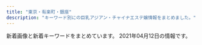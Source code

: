 ```yaml
---
title: "東京・有楽町・銀座"
description: "キーワード別にの巨乳アジアン・チャイナエステ嬢情報をまとめました。"
---
```


新着画像と新着キーワードをまとめています。
2021年04月12日の情報です。

<DmmAffiliateIns />
<KeywordTable
  shops={
    [
    {
        "keywords": {},
        "url": "http://www.kayabatyo-massage.work/",
        "name": "\u5143\u6c17\u30e2\u30ea\u30e2\u30ea",
        "img_links": [
            "http://www.kayabatyo-massage.work/images/mainvisual_01_s.jpg",
            "http://www.kayabatyo-massage.work/images/recruit/point_04.png",
            "http://www.kayabatyo-massage.work/images/head_therapist.jpg",
            "http://www.kayabatyo-massage.work/images/recruit/req_03.jpg",
            "http://www.kayabatyo-massage.work/images/recruit/sp_mainvisual.jpg",
            "http://www.kayabatyo-massage.work/images/sw_tel.png",
            "http://www.kayabatyo-massage.work/staff/nanami.jpg",
            "http://www.kayabatyo-massage.work/images/trigger.jpg",
            "http://www.kayabatyo-massage.work/images/recruit/point_09.png",
            "http://www.kayabatyo-massage.work/images/icon_ranking_01.png",
            "http://www.kayabatyo-massage.work/images/recruit/nagare_05.png",
            "http://www.kayabatyo-massage.work/images/recruit/nagare_03.jpg",
            "http://www.kayabatyo-massage.work/images/recruit/nagare_02.jpg",
            "http://www.kayabatyo-massage.work/images/recruit/nagare_07.png",
            "http://www.kayabatyo-massage.work/staff/kaoru.jpg",
            "http://www.kayabatyo-massage.work/images/sw_home.png",
            "http://www.kayabatyo-massage.work/images/recruit/message_03.png",
            "http://www.kayabatyo-massage.work/images/recruit/point_05.png",
            "http://www.kayabatyo-massage.work/images/mainvisual_01.jpg",
            "http://www.kayabatyo-massage.work/images/mainvisual_02.jpg",
            "http://www.kayabatyo-massage.work/staff/hinata.jpg",
            "http://www.kayabatyo-massage.work/images/recruit/nagare_06.png",
            "http://www.kayabatyo-massage.work/images/recruit/point_06.png",
            "http://www.kayabatyo-massage.work/images/recruit/point_07.png",
            "http://www.kayabatyo-massage.work/images/recruit/point_08.png",
            "http://www.kayabatyo-massage.work/images/icon_new.png",
            "http://www.kayabatyo-massage.work/images/no_image.jpg",
            "http://www.kayabatyo-massage.work/images/icon_ranking_02.png",
            "http://www.kayabatyo-massage.work/images/recruit/nagare_01.jpg",
            "http://www.kayabatyo-massage.work/images/icon_ranking_03.png",
            "http://www.kayabatyo-massage.work/images/recruit/point_03.png",
            "http://www.kayabatyo-massage.work/images/head_interior.jpg",
            "http://www.kayabatyo-massage.work/images/mainvisual_02_s.jpg"
        ],
        "station": "\u8305\u5834\u753a\u99c511\u756a\u51fa\u53e3"
    },
    {
        "url": "http://arm-heal.com/",
        "station": "\u516b\u4e01\u5800\u99c5A5\u53e3",
        "name": "\u7d05\u8449",
        "keywords": {
            "C": 14
        },
        "img_links": [
            "http://arm-heal.com/pic/topimg5.png",
            "http://arm-heal.com/staff/yuuyuu/01.jpg",
            "http://arm-heal.com/pic/head.jpg",
            "http://arm-heal.com/staff/miya/01mb.jpg",
            "http://arm-heal.com/staff/miya/01.jpg",
            "http://arm-heal.com/staff/yuuyuu/01mb.jpg",
            "http://arm-heal.com/pic/topimg3.png",
            "http://arm-heal.com/staff/miki/01mb.jpg",
            "http://arm-heal.com/pic/topimg1.png",
            "http://arm-heal.com/img/ttl_rec.png",
            "http://arm-heal.com/staff/yuki/01mb.jpg",
            "http://arm-heal.com/pic/topimg4.png",
            "http://arm-heal.com/img/ttl_staff.jpg",
            "http://arm-heal.com/i/files/homeimg.jpg",
            "http://arm-heal.com/img/att.png",
            "http://arm-heal.com/staff/yuki/01.jpg",
            "http://arm-heal.com/staff/miki/01.jpg",
            "http://arm-heal.com/img/ttl_mobile.png",
            "http://arm-heal.com/img/corona.png",
            "http://arm-heal.com/staff/aya/01mb.jpg",
            "http://arm-heal.com/pic/topimg2.png",
            "http://arm-heal.com/staff/aya/01.jpg"
        ]
    },
    {
        "keywords": {},
        "img_links": [
            "http://yume-sato.blue/uploads//sites/18/2020/09/g1-150x150.jpg",
            "http://yume-sato.blue/uploads//sites/18/2020/09/s_staff.png",
            "http://yume-sato.blue/uploads//sites/18/2020/09/top1-1.jpg",
            "http://yume-sato.blue/uploads//sites/18/2020/09/g2.jpg",
            "http://yume-sato.blue/uploads//sites/18/2020/09/g4-150x150.jpg",
            "http://yume-sato.blue/uploads//sites/18/2020/09/g3.jpg",
            "http://yume-sato.blue/uploads//sites/18/2020/09/g1.jpg",
            "http://yume-sato.blue/uploads//sites/18/2020/09/g4.jpg",
            "http://yume-sato.blue/uploads//sites/18/2020/09/mobile-1.jpg",
            "http://yume-sato.blue/uploads//sites/18/2020/09/g5-150x150.jpg",
            "http://yume-sato.blue/uploads//sites/18/2020/12/gg-150x150.jpg",
            "http://yume-sato.blue/uploads//sites/18/2020/09/g6.jpg",
            "http://yume-sato.blue/uploads//sites/18/2020/09/pick.jpg",
            "http://yume-sato.blue/uploads//sites/18/2020/09/g6-150x150.jpg",
            "http://yume-sato.blue/uploads//sites/18/2020/09/news.jpg",
            "http://yume-sato.blue/uploads//sites/18/2020/09/g3-150x150.jpg",
            "http://yume-sato.blue/uploads//sites/18/2020/10/g2.jpg",
            "http://yume-sato.blue/uploads//sites/18/2020/09/g5.jpg",
            "http://yume-sato.blue/uploads//sites/18/2020/12/gg.jpg",
            "http://yume-sato.blue/uploads//sites/18/2020/10/g1.jpg",
            "http://yume-sato.blue/uploads//sites/18/2020/09/top.jpg",
            "http://yume-sato.blue/uploads//sites/18/2020/09/g2-150x150.jpg"
        ],
        "name": "\u5922\u306e\u90f7",
        "url": "http://yume-sato.blue/",
        "station": "\u4eba\u5f62\u753a\u99c5A6"
    },
    {
        "url": "http://cocosia-massage.work/",
        "keywords": {
            "D": 8,
            "87": 2,
            "F": 5,
            "E": 2,
            "85": 16,
            "C": 22,
            "88": 5
        },
        "name": "COCOSIA",
        "img_links": [
            "http://cocosia-massage.work/img/r9.jpg",
            "http://cocosia-massage.work/img/sta3.jpg",
            "http://cocosia-massage.work/sp/img/p-6.jpg",
            "http://cocosia-massage.work/img/st6.jpg",
            "http://cocosia-massage.work/sp/img/sys.jpg",
            "http://cocosia-massage.work/img/head2.jpg",
            "http://cocosia-massage.work/img/st5.jpg",
            "http://cocosia-massage.work/sp/img/cam3.jpg",
            "http://cocosia-massage.work/img/sta2.jpg",
            "http://cocosia-massage.work/sp/img/st4.jpg",
            "http://cocosia-massage.work/sp/img/t-r.jpg",
            "http://cocosia-massage.work/sp/img/cam2.jpg",
            "http://cocosia-massage.work/sp/img/st2.jpg",
            "http://cocosia-massage.work/sp/img/p-4.jpg",
            "http://cocosia-massage.work/sp/img/pc.jpg",
            "http://cocosia-massage.work/img/conc.jpg",
            "http://cocosia-massage.work/sp/img/cam1.jpg",
            "http://cocosia-massage.work/img/newf.jpg",
            "http://cocosia-massage.work/img/xmas.png",
            "http://cocosia-massage.work/img/st1.jpg",
            "http://cocosia-massage.work/img/nos.jpg",
            "http://cocosia-massage.work/img/st4.jpg",
            "http://cocosia-massage.work/sp/img/p-5.jpg",
            "http://cocosia-massage.work/sp/img/t-t2.jpg",
            "http://cocosia-massage.work/sp/img/info.jpg",
            "http://cocosia-massage.work/sp/img/qr.jpg",
            "http://cocosia-massage.work/img/acc.jpg",
            "http://cocosia-massage.work/img/sta1.jpg",
            "http://cocosia-massage.work/sp/img/st6.jpg",
            "http://cocosia-massage.work/sp/img/p-3.jpg",
            "http://cocosia-massage.work/sp/img/t-t.jpg",
            "http://cocosia-massage.work/img/sta6.jpg",
            "http://cocosia-massage.work/sp/img/rec.jpg",
            "http://cocosia-massage.work/img/st2.jpg",
            "http://cocosia-massage.work/img/st3.jpg",
            "http://cocosia-massage.work/img/sta4.jpg",
            "http://cocosia-massage.work/sp/img/acc.jpg",
            "http://cocosia-massage.work/sp/img/st1.jpg",
            "http://cocosia-massage.work/sp/img/t-s.jpg",
            "http://cocosia-massage.work/img/sta5.jpg",
            "http://cocosia-massage.work/img/news.jpg",
            "http://cocosia-massage.work/sp/img/st5.jpg",
            "http://cocosia-massage.work/sp/img/cam4.jpg",
            "http://cocosia-massage.work/img/fla-2.jpg",
            "http://cocosia-massage.work/sp/img/st3.jpg",
            "http://cocosia-massage.work/img/cncp.jpg",
            "http://cocosia-massage.work/img/fla-1.jpg",
            "http://cocosia-massage.work/sp/img/botton.jpg"
        ],
        "station": "\u4eba\u5f62\u753a\u99c5A1\u51fa\u53e3"
    },
    {
        "name": "\u7652\u3057\u306e\u6d77",
        "url": "http://xn--vckg5a5c7c8c1czd.in.net/",
        "img_links": [
            "http://xn--vckg5a5c7c8c1czd.in.net/images/an_1_03.jpg",
            "http://xn--vckg5a5c7c8c1czd.in.net/images/an_2_03.jpg",
            "http://xn--vckg5a5c7c8c1czd.in.net/images/an_2_04.jpg",
            "http://xn--vckg5a5c7c8c1czd.in.net/images/slider/slide2.jpg",
            "http://xn--vckg5a5c7c8c1czd.in.net/images/an_1_07.jpg",
            "http://xn--vckg5a5c7c8c1czd.in.net/images/an_1_04.jpg",
            "http://xn--vckg5a5c7c8c1czd.in.net/images/staff_images/cg1.jpg",
            "http://xn--vckg5a5c7c8c1czd.in.net/images/index_01.jpg",
            "http://xn--vckg5a5c7c8c1czd.in.net/images/staff_images/top_small_14.jpg",
            "http://xn--vckg5a5c7c8c1czd.in.net/images/an_2_06.jpg",
            "http://xn--vckg5a5c7c8c1czd.in.net/images/staff_images/top_small_16.jpg",
            "http://xn--vckg5a5c7c8c1czd.in.net/images/an_2_02.jpg",
            "http://xn--vckg5a5c7c8c1czd.in.net/images/staff_images/cg16.jpg",
            "http://xn--vckg5a5c7c8c1czd.in.net/images/staff_images/top_small_5.jpg",
            "http://xn--vckg5a5c7c8c1czd.in.net/images/staff_images/top_small_17.jpg",
            "http://xn--vckg5a5c7c8c1czd.in.net/images/an_2_05.jpg",
            "http://xn--vckg5a5c7c8c1czd.in.net/images/an_1_06.jpg",
            "http://xn--vckg5a5c7c8c1czd.in.net/images/an_1_02.jpg",
            "http://xn--vckg5a5c7c8c1czd.in.net/images/slider/slide1s.jpg",
            "http://xn--vckg5a5c7c8c1czd.in.net/images/slider/slide3s.jpg",
            "http://xn--vckg5a5c7c8c1czd.in.net/images/an_2_07.jpg",
            "http://xn--vckg5a5c7c8c1czd.in.net/images/staff_images/cg14.jpg",
            "http://xn--vckg5a5c7c8c1czd.in.net/images/slider/slide3.jpg",
            "http://xn--vckg5a5c7c8c1czd.in.net/images/staff_images/top_small_1.jpg",
            "http://xn--vckg5a5c7c8c1czd.in.net/images/staff_images/cg17.jpg",
            "http://xn--vckg5a5c7c8c1czd.in.net/images/staff_images/cg5.jpg",
            "http://xn--vckg5a5c7c8c1czd.in.net/images/QRcode.jpg",
            "http://xn--vckg5a5c7c8c1czd.in.net/images/slider/slide1.jpg",
            "http://xn--vckg5a5c7c8c1czd.in.net/images/slider/slide2s.jpg",
            "http://xn--vckg5a5c7c8c1czd.in.net/images/no.png"
        ],
        "keywords": {
            "D": 16,
            "86": 20,
            "E": 4
        },
        "station": "\u65b0\u5bcc\u753a\u99c5"
    },
    {
        "station": "\u6771\u9280\u5ea7\u99c55\u756a\u51fa\u53e3",
        "img_links": [
            "http://toukasui.jpn.mn/photos/sites/49/2019/03/2019030615101559.jpg",
            "http://toukasui.jpn.mn/photos/sites/49/2019/08/2019081010463794.jpg",
            "http://toukasui.jpn.mn/photos/sites/49/2018/11/2018111701424587.jpg",
            "http://toukasui.jpn.mn/images/room3.jpg",
            "http://toukasui.jpn.mn/photos/sites/49/2019/02/2019021519245846.jpg",
            "http://toukasui.jpn.mn/photos/sites/49/2018/12/2018121411170742.jpg",
            "http://toukasui.jpn.mn/photos/sites/49/2018/11/2018110702420266.jpg",
            "http://toukasui.jpn.mn/photos/sites/49/2019/02/2019020710305082.jpg",
            "http://toukasui.jpn.mn/images/news.jpg",
            "http://toukasui.jpn.mn/images/room2.jpg",
            "http://toukasui.jpn.mn/photos/sites/49/2019/08/2019082510480041.jpg",
            "http://toukasui.jpn.mn/photos/sites/49/2021/04/2021040817571791.jpg",
            "http://toukasui.jpn.mn/photos/sites/49/2019/06/2019061711394937.jpg",
            "http://toukasui.jpn.mn/images/pick.jpg",
            "http://toukasui.jpn.mn/images/s_staff.png",
            "http://toukasui.jpn.mn/photos/sites/49/2019/11/2019111002374421.jpg",
            "http://toukasui.jpn.mn/images/mobile.jpg",
            "http://toukasui.jpn.mn/photos/sites/49/2019/09/2019091616543823.jpg",
            "http://toukasui.jpn.mn/photos/sites/49/2020/09/202009151644200.jpg",
            "http://toukasui.jpn.mn/images/room4.jpg",
            "http://toukasui.jpn.mn/images/room1.jpg",
            "http://toukasui.jpn.mn/images/face.jpg",
            "http://toukasui.jpn.mn/images/top.jpg",
            "http://toukasui.jpn.mn/photos/sites/49/2019/07/2019070111270334.jpg"
        ],
        "name": "\u6843\u82b1\u6c34*\u3068\u3046\u304b\u3059\u3044",
        "url": "http://toukasui.jpn.mn/",
        "keywords": {
            "86": 6,
            "85": 1,
            "D": 6,
            "E": 1,
            "89": 1,
            "F": 1
        }
    },
    {
        "name": "PRIME\u30fb\u30d7\u30e9\u30a4\u30e0",
        "station": "\u99ac\u55b0\u753a\u99c51\u756a\u51fa\u53e3",
        "url": "http://prime-relax.work/",
        "keywords": {
            "D": 10,
            "88": 1,
            "86": 7,
            "84": 5,
            "E": 1,
            "C": 7,
            "87": 4,
            "82": 1
        },
        "img_links": [
            "http://prime-relax.work/img/link10033.jpg",
            "http://prime-relax.work/img/st07.jpg",
            "http://prime-relax.work/img/body-.jpg",
            "http://prime-relax.work/sp/img/cam.jpg",
            "http://prime-relax.work/img/sta12.jpg",
            "http://prime-relax.work/img/link20067.jpg",
            "http://prime-relax.work/sp/img/sta4.jpg",
            "http://prime-relax.work/img/IMG_1667.jpg",
            "http://prime-relax.work/img/sta11.jpg",
            "http://prime-relax.work/img/st8.jpg",
            "http://prime-relax.work/sp/img/p-9.jpg",
            "http://prime-relax.work/img/st14.jpg",
            "http://prime-relax.work/sp/img/sta8.jpg",
            "http://prime-relax.work/img/sta9.jpg",
            "http://prime-relax.work/img/st04.jpg",
            "http://prime-relax.work/img/IMG_1699.jpg",
            "http://prime-relax.work/img/st7.jpg",
            "http://prime-relax.work/sp/img/t-o.jpg",
            "http://prime-relax.work/sp/img/t-r.jpg",
            "http://prime-relax.work/img/IMG_1675.jpg",
            "http://prime-relax.work/img/link300100.jpg",
            "http://prime-relax.work/img/st014.jpg",
            "http://prime-relax.work/img/link-.jpg",
            "http://prime-relax.work/img/head.jpg",
            "http://prime-relax.work/sp/img/add.jpg",
            "http://prime-relax.work/img/eve.jpg",
            "http://prime-relax.work/sp/img/sta5.jpg",
            "http://prime-relax.work/img/sta4.jpg",
            "http://prime-relax.work/sp/img/add2.jpg",
            "http://prime-relax.work/img/st12.jpg",
            "http://prime-relax.work/img/bottom-.png",
            "http://prime-relax.work/sp/img/pic.jpg",
            "http://prime-relax.work/img/IMG_1709.jpg",
            "http://prime-relax.work/sp/img/add3.jpg",
            "http://prime-relax.work/sp/img/pc.jpg",
            "http://prime-relax.work/img/st11.jpg",
            "http://prime-relax.work/img/st13.jpg",
            "http://prime-relax.work/img/sta13.jpg",
            "http://prime-relax.work/sp/img/p-7.jpg",
            "http://prime-relax.work/img/sta5.jpg",
            "http://prime-relax.work/sp/img/t-a.jpg",
            "http://prime-relax.work/sp/img/t-t.jpg",
            "http://prime-relax.work/img/sta14.jpg",
            "http://prime-relax.work/sp/img/info.jpg",
            "http://prime-relax.work/img/sta7.jpg",
            "http://prime-relax.work/sp/img/time.jpg",
            "http://prime-relax.work/img/sta8.jpg",
            "http://prime-relax.work/sp/img/tit.jpg",
            "http://prime-relax.work/img/st9.jpg",
            "http://prime-relax.work/sp/img/tel.jpg",
            "http://prime-relax.work/sp/img/sta13.jpg",
            "http://prime-relax.work/img/sys.jpg",
            "http://prime-relax.work/sp/img/botton.jpg",
            "http://prime-relax.work/img/st08.jpg",
            "http://prime-relax.work/img/mo.png",
            "http://prime-relax.work/img/st013.jpg",
            "http://prime-relax.work/sp/img/sta14.jpg",
            "http://prime-relax.work/sp/img/sta11.jpg",
            "http://prime-relax.work/sp/img/sys.jpg",
            "http://prime-relax.work/sp/img/t-s.jpg",
            "http://prime-relax.work/sp/img/sta9.jpg",
            "http://prime-relax.work/img/st4.jpg",
            "http://prime-relax.work/img/st5.jpg",
            "http://prime-relax.work/sp/img/p-8.jpg",
            "http://prime-relax.work/sp/img/sta12.jpg",
            "http://prime-relax.work/img/bottom.png",
            "http://prime-relax.work/sp/img/sta7.jpg"
        ]
    },
    {
        "keywords": {
            "C": 6,
            "D": 27,
            "87": 6,
            "85": 6,
            "88": 3,
            "86": 18
        },
        "url": "http://www.hitomebore.esjp.info/",
        "station": "\u65b0\u5bcc\u753a\u99c53\u756a\u51fa\u53e3",
        "img_links": [
            "http://www.hitomebore.esjp.info/images/btn2.png",
            "http://www.hitomebore.esjp.info/files/012.jpg",
            "http://www.hitomebore.esjp.info/images/m2.jpg",
            "http://www.hitomebore.esjp.info/images/m1.jpg",
            "http://www.hitomebore.esjp.info/files/013.jpg",
            "http://www.hitomebore.esjp.info/files/011.jpg",
            "http://www.hitomebore.esjp.info/files/015.jpg",
            "http://www.hitomebore.esjp.info/files/002.jpg",
            "http://www.hitomebore.esjp.info/images/m3.jpg",
            "http://www.hitomebore.esjp.info/files/009.jpg",
            "http://www.hitomebore.esjp.info/images/mainImg_sub.jpg",
            "http://www.hitomebore.esjp.info/images/m4.jpg",
            "http://www.hitomebore.esjp.info/files/010.jpg",
            "http://www.hitomebore.esjp.info/files/008.jpg",
            "http://www.hitomebore.esjp.info/files/014.jpg",
            "http://www.hitomebore.esjp.info/files/016.jpg",
            "http://www.hitomebore.esjp.info/images/mainImg2.jpg",
            "http://www.hitomebore.esjp.info/files/007.jpg"
        ],
        "name": "\u3072\u3068\u3081\u307c\u308c"
    },
    {
        "station": "\u8305\u5834\u753a\u99c51\u756a\u51fa\u53e3",
        "name": "\u685c\uff5e\u3055\u304f\u3089\uff5e",
        "keywords": {
            "87": 2,
            "C": 4,
            "89": 3,
            "D": 3
        },
        "img_links": [
            "http://sakura.relaxnabi.com/css/topright02.jpg",
            "http://sakura.relaxnabi.com/css/staff/staff13.jpg",
            "http://sakura.relaxnabi.com/css/nav/nav-001.png",
            "http://sakura.relaxnabi.com/css/nav/nav-005.png",
            "http://sakura.relaxnabi.com/css/nav/nav-002.png",
            "http://sakura.relaxnabi.com/css/staff/staff02.jpg",
            "http://sakura.relaxnabi.com/css/staff/staff06.jpg",
            "http://sakura.relaxnabi.com/css/topleft01.png",
            "http://sakura.relaxnabi.com/css/nav/nav-006.png",
            "http://sakura.relaxnabi.com/css/staff/staff04.jpg",
            "http://sakura.relaxnabi.com/css/tel03.png",
            "http://sakura.relaxnabi.com/css/topleft02.png",
            "http://sakura.relaxnabi.com/css/nav/nav-004.png",
            "http://sakura.relaxnabi.com/css/nav/nav-003.png",
            "http://sakura.relaxnabi.com/css/staff/staff14a.jpg"
        ],
        "url": "http://sakura.relaxnabi.com/"
    },
    {
        "keywords": {
            "C": 2,
            "85": 2,
            "89": 3,
            "E": 3
        },
        "url": "http://koikst.xyz/",
        "station": "JR\u6771\u4eac\u99c5\u516b\u91cd\u6d32\u53e3",
        "img_links": [
            "http://koikst.xyz/_src/20885811/up.png",
            "http://koikst.xyz/_src/20886060/index_33.png",
            "http://koikst.xyz/_src/20886122/up.png",
            "http://koikst.xyz/_src/20886308/t02200330_0640096013249885015.jpg",
            "http://koikst.xyz/_src/51067433/wechatimg726.jpg",
            "http://sunflower.jp.net/5.jpg",
            "http://koikst.xyz/_src/20885828/up.png",
            "http://koikst.xyz/_src/20885997/up.png",
            "http://koikst.xyz/_src/20886310/wechatimg405.jpg",
            "http://koikst.xyz/_src/51067437/wechatimg724.jpg",
            "http://koikst.xyz/_src/20886035/up.png",
            "http://koikst.xyz/_src/20886111/_dsf0778_pp.jpg",
            "http://koikst.xyz/_src/20886233/906ab10dd05fdcaee1fa99bd6e5779ea.jpg",
            "http://koikst.xyz/_src/51067435/wechatimg725.jpg",
            "http://koikst.xyz/_src/20885836/sign.jpg",
            "http://koikst.xyz/_src/21089124/img20180325193504865361.png",
            "http://sunflower.jp.net/6.jpg",
            "http://koikst.xyz/_src/20886008/_k3_6019.jpg",
            "http://koikst.xyz/_src/20886092/therapist-ito.jpg",
            "http://koikst.xyz/_src/20886066/slider2.png",
            "http://koikst.xyz/_src/20886283/img20170527114635169213.png",
            "http://koikst.xyz/_src/20886229/_dsf0778_pp.jpg",
            "http://koikst.xyz/_src/20886103/up.png",
            "http://koikst.xyz/_src/20886148/therapist-ito.jpg",
            "http://koikst.xyz/_src/20885809/www.cman.png",
            "http://koikst.xyz/_src/20886065/index_38.png",
            "http://koikst.xyz/_src/20886231/_dsf0770_pp.jpg",
            "http://sunflower.jp.net/2.jpg",
            "http://koikst.xyz/_src/20886300/media-20170919.jpg",
            "http://koikst.xyz/_src/20886064/index_37.png",
            "http://koikst.xyz/_src/20886019/up.png",
            "http://koikst.xyz/_src/20886058/sign.png",
            "http://koikst.xyz/_src/20886287/9c88380aa0315ec9292225a3223d62d9.jpg",
            "http://koikst.xyz/_src/20991736/t02200330_0640096013249885015.jpg",
            "http://koikst.xyz/_src/20886211/07958eda583eff2b24876adf03c0a434.jpg",
            "http://koikst.xyz/_src/51067440/wechatimg723.jpg",
            "http://koikst.xyz/_src/20886006/wechatimg36.jpg",
            "http://sunflower.jp.net/3.jpg",
            "http://koikst.xyz/_src/20886063/index_36.png",
            "http://koikst.xyz/_src/20886062/index_35.png",
            "http://koikst.xyz/_src/20886059/sign.png",
            "http://koikst.xyz/_src/20886007/_k3_6020.jpg",
            "http://koikst.xyz/_src/20886061/index_34.png",
            "http://koikst.xyz/_src/20886009/img_2917.jpg",
            "http://koikst.xyz/_src/20886305/therapist-ito.jpg",
            "http://koikst.xyz/_src/20886010/img_3017.jpg",
            "http://sunflower.jp.net/1.jpg",
            "http://koikst.xyz/_src/20886303/07958eda583eff2b24876adf03c0a434.jpg",
            "http://koikst.xyz/_src/20886005/wechatimg35.jpg",
            "http://koikst.xyz/_src/20885845/up.png",
            "http://koikst.xyz/_src/20886235/t02200330_0640096013249885015.jpg",
            "http://koikst.xyz/_src/20886222/up.png"
        ],
        "name": "\u60a0"
    },
    {
        "keywords": {
            "87": 5,
            "86": 1,
            "D": 6
        },
        "name": "Kawaii\u604b\u4eba",
        "url": "http://www.kawaii.esturl.com/",
        "img_links": [
            "http://www.kawaii.esturl.com/common/images/photo01.jpg",
            "http://www.kawaii.esturl.com/images/icon_concept.png",
            "http://www.kawaii.esturl.com/files/007.jpg",
            "http://www.kawaii.esturl.com/images/end-info.png",
            "http://www.kawaii.esturl.com/images/icon_staff.png",
            "http://www.kawaii.esturl.com/images/btn2.png",
            "http://www.kawaii.esturl.com/common/images/photo02.jpg",
            "http://www.kawaii.esturl.com/common/images/photo03.jpg",
            "http://www.kawaii.esturl.com/files/002.jpg",
            "http://www.kawaii.esturl.com/files/006.jpg",
            "http://www.kawaii.esturl.com/images/icon_info.png",
            "http://www.kawaii.esturl.com/files/003.jpg",
            "http://www.kawaii.esturl.com/images/icon_top.png",
            "http://www.kawaii.esturl.com/images/mainImg_sub.jpg",
            "http://www.kawaii.esturl.com/files/008.jpg",
            "http://www.kawaii.esturl.com/images/icon_tel.png",
            "http://www.kawaii.esturl.com/files/001.jpg"
        ],
        "station": "\u516b\u4e01\u5800\u99c5A2\u51fa\u53e3"
    },
    {
        "station": "\u8305\u5834\u753a\u99c53\u756a\u51fa\u53e3",
        "keywords": {
            "E": 6,
            "85": 3,
            "D": 6,
            "C": 3,
            "89": 3,
            "86": 6,
            "88": 3
        },
        "img_links": [
            "http://sweet-massage.work/img/sta2.jpg",
            "http://sweet-massage.work/img/st02.jpg",
            "http://sweet-massage.work/sp/img/st05.jpg",
            "http://sweet-massage.work/sp/img/t-r.jpg",
            "http://sweet-massage.work/img/nos.jpg",
            "http://sweet-massage.work/img/s2.jpg",
            "http://sweet-massage.work/img/sta5.jpg",
            "http://sweet-massage.work/sp/img/time.jpg",
            "http://sweet-massage.work/sp/img/st02.jpg",
            "http://sweet-massage.work/sp/img/botton.jpg",
            "http://sweet-massage.work/img/m1.png",
            "http://sweet-massage.work/img/st05.jpg",
            "http://sweet-massage.work/img/st01.jpg",
            "http://sweet-massage.work/img/s5.jpg",
            "http://sweet-massage.work/sp/img/st3.jpg",
            "http://sweet-massage.work/img/foot-body.jpg",
            "http://sweet-massage.work/sp/img/s3.jpg",
            "http://sweet-massage.work/img/st4.jpg",
            "http://sweet-massage.work/img/st03.jpg",
            "http://sweet-massage.work/sp/img/st1.jpg",
            "http://sweet-massage.work/sp/img/s5.jpg",
            "http://sweet-massage.work/sp/img/st2.jpg",
            "http://sweet-massage.work/sp/img/add2.jpg",
            "http://sweet-massage.work/sp/img/st03.jpg",
            "http://sweet-massage.work/sp/img/add.jpg",
            "http://sweet-massage.work/img/st04.jpg",
            "http://sweet-massage.work/img/mobile-1.png",
            "http://sweet-massage.work/img/st005.jpg",
            "http://sweet-massage.work/img/sta3.jpg",
            "http://sweet-massage.work/sp/img/pic.jpg",
            "http://sweet-massage.work/img/sta1.jpg",
            "http://sweet-massage.work/img/sta4.jpg",
            "http://sweet-massage.work/sp/img/s2.jpg",
            "http://sweet-massage.work/img/st3.jpg",
            "http://sweet-massage.work/sp/img/pc.jpg",
            "http://sweet-massage.work/sp/img/st4.jpg",
            "http://sweet-massage.work/sp/img/s4.jpg",
            "http://sweet-massage.work/sp/img/tel.jpg",
            "http://sweet-massage.work/img/s4.jpg",
            "http://sweet-massage.work/sp/img/st01.jpg",
            "http://sweet-massage.work/img/st5.jpg",
            "http://sweet-massage.work/img/s3.jpg",
            "http://sweet-massage.work/sp/img/info.jpg",
            "http://sweet-massage.work/sp/img/tit.jpg",
            "http://sweet-massage.work/img/s1.jpg",
            "http://sweet-massage.work/sp/img/sys.jpg",
            "http://sweet-massage.work/sp/img/st5.jpg",
            "http://sweet-massage.work/sp/img/st005.jpg",
            "http://sweet-massage.work/img/st1.jpg",
            "http://sweet-massage.work/sp/img/t-s.jpg",
            "http://sweet-massage.work/sp/img/t-a.jpg",
            "http://sweet-massage.work/img/st2.jpg",
            "http://sweet-massage.work/sp/img/t-o.jpg",
            "http://sweet-massage.work/sp/img/t-t.jpg",
            "http://sweet-massage.work/sp/img/st04.jpg"
        ],
        "name": "Sweet",
        "url": "http://sweet-massage.work/"
    },
    {
        "station": "\u99ac\u55b0\u6a2a\u5c71\u99c5A2\u51fa\u53e3",
        "name": "Miss.9\uff5e\u30df\u30b9.\u30ad\u30e5\u30a6\uff5e",
        "url": "http://esthe-aroma.com/",
        "keywords": {
            "E": 1,
            "86": 13,
            "C": 2,
            "D": 10
        },
        "img_links": [
            "http://esthe-aroma.com/images/cg11.jpg",
            "http://esthe-aroma.com/images/cg08.jpg",
            "http://esthe-aroma.com/images/cg01.jpg",
            "http://esthe-aroma.com/images/photo02.jpg",
            "http://esthe-aroma.com/images/qrc.jpg",
            "http://esthe-aroma.com/images/cg10.jpg",
            "http://esthe-aroma.com/images/icon_top.png",
            "http://esthe-aroma.com/images/end-info.png",
            "http://esthe-aroma.com/images/icon_concept.png",
            "http://esthe-aroma.com/images/cg02.jpg",
            "http://esthe-aroma.com/images/photo01.jpg",
            "http://esthe-aroma.com/images/cg06.jpg",
            "http://esthe-aroma.com/images/cg12.jpg",
            "http://esthe-aroma.com/images/cg05.jpg",
            "http://esthe-aroma.com/images/cg03.jpg",
            "http://esthe-aroma.com/images/icon_info.png",
            "http://esthe-aroma.com/images/cg13.jpg",
            "http://esthe-aroma.com/images/photo03.jpg",
            "http://esthe-aroma.com/images/btn2.png",
            "http://esthe-aroma.com/images/icon_tel.png",
            "http://esthe-aroma.com/images/cg09.jpg",
            "http://esthe-aroma.com/images/icon_staff.png",
            "http://esthe-aroma.com/images/mainImg_sub.jpg",
            "http://esthe-aroma.com/images/cg07.jpg",
            "http://esthe-aroma.com/images/cg04.jpg"
        ]
    },
    {
        "station": "\u65b0\u65e5\u672c\u6a4b\u99c55\u756a\u51fa\u53e3",
        "img_links": [],
        "url": "http://s-este.net/",
        "keywords": {},
        "name": "\u30e9\u30d5\u30a3\u30fc\u30eb"
    },
    {
        "url": "https://kayabacho-mensesthe.com/",
        "img_links": [
            "https://kayabacho-mensesthe.com/wp/wp-content/uploads/2020/08/ayaka-1-200x300.jpg",
            "https://kayabacho-mensesthe.com/room/room-l4.jpg",
            "https://kayabacho-mensesthe.com/icon/facebook.png",
            "https://kayabacho-mensesthe.com/images/main2.jpg",
            "https://kayabacho-mensesthe.com/staff/rin-s1.jpg",
            "https://kayabacho-mensesthe.com/room/room-l7.jpg",
            "https://kayabacho-mensesthe.com/wp/wp-content/uploads/2020/11/urara3.jpg",
            "https://kayabacho-mensesthe.com/wp/wp-content/uploads/2019/12/mitsuki.jpg",
            "https://kayabacho-mensesthe.com/link/mens-esthe.png",
            "https://kayabacho-mensesthe.com/images/main1.jpg",
            "https://kayabacho-mensesthe.com/images/footer-l.png",
            "https://kayabacho-mensesthe.com/wp/wp-content/uploads/2020/02/miyu.jpg",
            "https://kayabacho-mensesthe.com/staff/emi-s1.jpg",
            "https://kayabacho-mensesthe.com/images/top2.jpg",
            "https://kayabacho-mensesthe.com/room/room-l3.jpg",
            "https://kayabacho-mensesthe.com/room/room-l1.jpg",
            "https://kayabacho-mensesthe.com/room/room-l6.jpg",
            "https://kayabacho-mensesthe.com/wp/wp-content/uploads/2019/12/IMG_8988.jpg",
            "https://kayabacho-mensesthe.com/wp/wp-content/uploads/2020/10/aki-s1-150x150.jpg",
            "https://kayabacho-mensesthe.com/staff/nao-s1.jpg",
            "https://kayabacho-mensesthe.com/wp/wp-content/uploads/2020/08/ayaka-1.jpg",
            "https://kayabacho-mensesthe.com/wp/wp-content/uploads/2019/12/misaki.jpg",
            "https://kayabacho-mensesthe.com/staff/urara-s1.jpg",
            "https://kayabacho-mensesthe.com/images/mensesthe.jpg",
            "https://kayabacho-mensesthe.com/staff/misaki-s1.jpg",
            "https://kayabacho-mensesthe.com/images/main3.jpg",
            "https://kayabacho-mensesthe.com/staff/aki-s1.jpg",
            "https://kayabacho-mensesthe.com/wp/wp-content/uploads/2019/12/emi.jpg",
            "https://kayabacho-mensesthe.com/staff/yuna-s1.jpg",
            "https://kayabacho-mensesthe.com/icon/yelp.png",
            "https://kayabacho-mensesthe.com/staff/mimi-s1.jpg",
            "https://kayabacho-mensesthe.com/images/footer-r.png",
            "https://kayabacho-mensesthe.com/staff/miyu-s1.jpg",
            "https://kayabacho-mensesthe.com/images/flower.png",
            "https://kayabacho-mensesthe.com/wp/wp-content/uploads/2019/08/mimi.jpg",
            "https://kayabacho-mensesthe.com/wp/wp-content/uploads/2019/07/misaki.jpg",
            "https://kayabacho-mensesthe.com/wp/wp-content/uploads/2021/01/yuna.jpg",
            "https://kayabacho-mensesthe.com/wp/wp-content/uploads/2020/12/yuki.jpg",
            "https://kayabacho-mensesthe.com/staff/ayaka-s1.jpg",
            "https://kayabacho-mensesthe.com/icon/line.png",
            "https://kayabacho-mensesthe.com/images/clear.png",
            "https://kayabacho-mensesthe.com/room/room-l8.jpg",
            "https://kayabacho-mensesthe.com/images/top1.jpg",
            "https://kayabacho-mensesthe.com/room/room-l2.jpg",
            "https://kayabacho-mensesthe.com/images/top3.jpg",
            "https://kayabacho-mensesthe.com/images/main4.jpg",
            "https://kayabacho-mensesthe.com/icon/twitter.png",
            "https://kayabacho-mensesthe.com/room/room-l5.jpg",
            "https://kayabacho-mensesthe.com/staff/aoi-s1.jpg"
        ],
        "station": "\u8305\u5834\u753a\u99c52\u756a\u51fa\u53e3",
        "name": "Spa Ananda",
        "keywords": {
            "C": 20,
            "D": 18,
            "E": 4
        }
    },
    {
        "url": "http://www.comodo.relaxjp.info/",
        "keywords": {
            "D": 6,
            "90": 1,
            "87": 6,
            "E": 1
        },
        "name": "COMODO -\u30b3\u30e2\u30c9-",
        "station": "\u99ac\u55b0\u6a2a\u5c71\u99c5A2\u51fa\u53e3",
        "img_links": [
            "http://www.comodo.relaxjp.info/files/011-02.jpg",
            "http://www.comodo.relaxjp.info/files/001-03.jpg",
            "http://www.comodo.relaxjp.info/files/001-02.jpg",
            "http://www.comodo.relaxjp.info/images/top.png",
            "http://www.comodo.relaxjp.info/files/012.jpg",
            "http://www.comodo.relaxjp.info/images/s_staff.jpg",
            "http://www.comodo.relaxjp.info/files/013-02.jpg",
            "http://www.comodo.relaxjp.info/images/hua.jpg",
            "http://www.comodo.relaxjp.info/files/010.jpg",
            "http://www.comodo.relaxjp.info/files/011-03.jpg",
            "http://www.comodo.relaxjp.info/files/014-03.jpg",
            "http://www.comodo.relaxjp.info/files/015.jpg",
            "http://www.comodo.relaxjp.info/images/bj1.jpg",
            "http://www.comodo.relaxjp.info/files/014-02.jpg",
            "http://www.comodo.relaxjp.info/files/012-03.jpg",
            "http://www.comodo.relaxjp.info/files/015-02.jpg",
            "http://www.comodo.relaxjp.info/images/s_link.jpg",
            "http://www.comodo.relaxjp.info/images/bj3.jpg",
            "http://www.comodo.relaxjp.info/files/001.jpg",
            "http://www.comodo.relaxjp.info/files/013.jpg",
            "http://www.comodo.relaxjp.info/files/015-03.jpg",
            "http://www.comodo.relaxjp.info/files/012-02.jpg",
            "http://www.comodo.relaxjp.info/files/010-02.jpg",
            "http://www.comodo.relaxjp.info/files/014.jpg",
            "http://www.comodo.relaxjp.info/files/010-03.jpg",
            "http://www.comodo.relaxjp.info/files/013-03.jpg",
            "http://www.comodo.relaxjp.info/files/011.jpg",
            "http://www.comodo.relaxjp.info/images/s_news.jpg",
            "http://www.comodo.relaxjp.info/images/s_info.jpg"
        ]
    },
    {
        "name": "Dream",
        "img_links": [
            "https://ningyocho-esthe.work/images/dream/staff/imgapp_3.jpg",
            "https://ningyocho-esthe.work/images/dream/common/gallery_05.png",
            "https://ningyocho-esthe.work/images/dream/common/side_bnr_02.png",
            "https://ningyocho-esthe.work/images/dream/staff/\u30ca\u30ca.jpg",
            "https://ningyocho-esthe.work/images/dream/staff/\u3042\u307f.jpg",
            "https://ningyocho-esthe.work/images/dream/common/credit_01.png",
            "https://ningyocho-esthe.work/images/dream/common/gallery_02.png",
            "https://ningyocho-esthe.work/images/dream/common/gallery_10.png",
            "https://ningyocho-esthe.work/images/dream/common/credit_03.png",
            "https://ningyocho-esthe.work/images/dream/common/gallery_04.png",
            "https://ningyocho-esthe.work/images/dream/staff/13.jpg",
            "https://ningyocho-esthe.work/images/dream/common/credit_02.png",
            "https://ningyocho-esthe.work/images/dream/home/image_01.png",
            "https://ningyocho-esthe.work/images/dream/staff/3.jpg",
            "https://ningyocho-esthe.work/images/dream/staff/2.jpg",
            "https://ningyocho-esthe.work/images/dream/staff/imgapp6.jpg",
            "https://ningyocho-esthe.work/images/dream/common/gallery_06.png",
            "https://ningyocho-esthe.work/images/dream/common/gallery_09.png",
            "https://ningyocho-esthe.work/images/dream/home/image_02.png",
            "https://ningyocho-esthe.work/images/dream/home/image_03.png",
            "https://ningyocho-esthe.work/images/dream/common/gallery_03.png",
            "https://ningyocho-esthe.work/images/dream/common/gallery_08.png",
            "https://ningyocho-esthe.work/images/dream/common/gallery_01.png",
            "https://ningyocho-esthe.work/images/dream/common/side_bnr_01.png",
            "https://ningyocho-esthe.work/images/dream/home/teaser.png",
            "https://ningyocho-esthe.work/images/dream/staff/1.jpg",
            "https://ningyocho-esthe.work/images/dream/common/header_phone_pc.png",
            "https://ningyocho-esthe.work/images/dream/common/header_info.png",
            "https://ningyocho-esthe.work/images/dream/staff/imgapp_1.jpg",
            "https://ningyocho-esthe.work/images/dream/common/gallery_07.png"
        ],
        "url": "https://ningyocho-esthe.work/",
        "station": "\u4eba\u5f62\u753a\u99c5A1\u51fa\u53e3",
        "keywords": {
            "\u30bb\u30af\u30b7\u30fc": 3,
            "88": 1
        }
    },
    {
        "station": "JR\u65b0\u65e5\u672c\u6a4b\u99c56\u756a\u51fa\u53e3",
        "img_links": [
            "https://melodyspa.tokyo/images/st/ringo.jpg",
            "https://melodyspa.tokyo/images/st/mina2.jpg",
            "https://melodyspa.tokyo/images/st/mina.jpg",
            "https://melodyspa.tokyo/images/topimage/topimage.jpg",
            "https://melodyspa.tokyo/images/st/yuna.jpg",
            "https://melodyspa.tokyo/images/st/yuna2.jpg",
            "https://melodyspa.tokyo/images/st/you3.jpg",
            "https://melodyspa.tokyo/images/st/miho.jpg",
            "https://melodyspa.tokyo/images/st/you.jpg",
            "https://melodyspa.tokyo/images/st/yuri.jpg",
            "https://melodyspa.tokyo/images/st/you2.jpg",
            "https://melodyspa.tokyo/images/st/rara2.jpg",
            "https://melodyspa.tokyo/images/st/yuna1.jpg",
            "https://melodyspa.tokyo/images/st/risa.jpg",
            "https://melodyspa.tokyo/images/share/pagetop.png"
        ],
        "name": "Melody Spa -\u30e1\u30ed\u30c7\u30a3 \u30b9\u30d1-",
        "keywords": {
            "86": 4,
            "C": 30,
            "F": 2
        },
        "url": "https://melodyspa.tokyo/"
    },
    {
        "img_links": [
            "http://tokyo-relaxtime.asia/img/interior/corridor-1.jpg",
            "http://tokyo-relaxtime.asia/img/slick/st-3.jpg",
            "http://tokyo-relaxtime.asia/img/cast/momo-04.jpg",
            "http://tokyo-relaxtime.asia/img/interior/lobby-1.jpg",
            "http://tokyo-relaxtime.asia/img/cast/ai-03.jpg",
            "http://tokyo-relaxtime.asia/img/cast/momo-02.jpg",
            "http://tokyo-relaxtime.asia/img/cast/yuka-04.jpg",
            "http://tokyo-relaxtime.asia/img/cast/alice-01.jpg",
            "http://tokyo-relaxtime.asia/img/cast/yuka-03.jpg",
            "http://tokyo-relaxtime.asia/img/cast/yuka-01.jpg",
            "http://tokyo-relaxtime.asia/img/cast/alice-02.jpg",
            "http://tokyo-relaxtime.asia/img/slick/st-4.jpg",
            "http://tokyo-relaxtime.asia/img/tw_mark.png",
            "http://tokyo-relaxtime.asia/img/slick/st-6.jpg",
            "http://tokyo-relaxtime.asia/img/cast/miki-04.jpg",
            "http://tokyo-relaxtime.asia/img/slick/st-5.jpg",
            "http://tokyo-relaxtime.asia/img/cast/alice-03.jpg",
            "http://tokyo-relaxtime.asia/img/cast/yuka-02.jpg",
            "http://tokyo-relaxtime.asia/img/cast/ai-01.jpg",
            "http://tokyo-relaxtime.asia/img/slick/st-1.jpg",
            "http://tokyo-relaxtime.asia/img/cast/miki-02.jpg",
            "http://tokyo-relaxtime.asia/img/cast/miki-01.jpg",
            "http://tokyo-relaxtime.asia/img/cast/momo-03.jpg",
            "http://tokyo-relaxtime.asia/img/cast/ai-02.jpg",
            "http://tokyo-relaxtime.asia/img/cast/alice-04.jpg",
            "http://tokyo-relaxtime.asia/img/cast/miki-03.jpg",
            "http://tokyo-relaxtime.asia/img/cast/ai-04.jpg",
            "http://tokyo-relaxtime.asia/img/cast/momo-01.jpg"
        ],
        "url": "http://tokyo-relaxtime.asia/",
        "station": "\u6771\u65e5\u672c\u6a4b\u99c5A2\u51fa\u53e3",
        "keywords": {},
        "name": "Evergrace-\u30a8\u30d0\u30fc\u30b0\u30ec\u30fc\u30b9-"
    },
    {
        "name": "\u30a2\u30ed\u30de\u30a2\u30ea\u30a2",
        "keywords": {},
        "url": "http://e-berry.work/index.html",
        "station": "\u6c34\u5929\u5bae\u524d\u99c56\u756a\u51fa\u53e3",
        "img_links": [
            "http://e-berry.work/images/tgirl.jpg",
            "http://e-berry.work/images/rec1.jpg",
            "http://e-berry.work/staff/aya.jpg",
            "http://e-berry.work/sp/images/sys1.png",
            "http://e-berry.work/sp/img/moka1.jpg",
            "http://e-berry.work/sp/staff/aya.jpg",
            "http://e-berry.work/sp/images/footer.jpg",
            "http://e-berry.work/sp/img/yoko1.jpg",
            "http://e-berry.work/img/hikari1.jpg",
            "http://e-berry.work/images/concept.jpg",
            "http://e-berry.work/images/rec2.jpg",
            "http://e-berry.work/sp/images/concept.jpg",
            "http://e-berry.work/sp/staff/moka.jpg",
            "http://e-berry.work/staff/haruka.jpg",
            "http://e-berry.work/images/newface.jpg",
            "http://e-berry.work/img/moka1.jpg",
            "http://e-berry.work/sp/img/natumi1.jpg",
            "http://e-berry.work/img/ayumi1.jpg",
            "http://e-berry.work/images/int1.jpg",
            "http://e-berry.work/sp/staff/haruka.jpg",
            "http://e-berry.work/sp/images/head.jpg",
            "http://e-berry.work/sp/images/interior_t.png",
            "http://e-berry.work/img/rina1.jpg",
            "http://e-berry.work/staff/moka.jpg",
            "http://e-berry.work/staff/natumi.jpg",
            "http://e-berry.work/sp/img/haruka1.jpg",
            "http://e-berry.work/images/head.jpg",
            "http://e-berry.work/sp/img/hikari1.jpg",
            "http://e-berry.work/img/haruka1.jpg",
            "http://e-berry.work/sp/img/ai1.jpg",
            "http://e-berry.work/img/yoko1.jpg",
            "http://e-berry.work/sp/images/10.jpg",
            "http://e-berry.work/staff/hikari.jpg",
            "http://e-berry.work/sp/images/sys2.png",
            "http://e-berry.work/sp/img/rina1.jpg",
            "http://e-berry.work/sp/images/topgirl.png",
            "http://e-berry.work/sp/images/b2.jpg",
            "http://e-berry.work/images/int2.jpg",
            "http://e-berry.work/sp/staff/yoko.jpg",
            "http://e-berry.work/images/sm.jpg",
            "http://e-berry.work/sp/staff/natumi.jpg",
            "http://e-berry.work/images/ac1.jpg",
            "http://e-berry.work/sp/images/news.png",
            "http://e-berry.work/sp/images/int1.png",
            "http://e-berry.work/sp/images/ac1.jpg",
            "http://e-berry.work/sp/images/int2.png",
            "http://e-berry.work/staff/nene.jpg",
            "http://e-berry.work/sp/images/staff_t.png",
            "http://e-berry.work/images/news_t.jpg",
            "http://e-berry.work/img/natumi1.jpg",
            "http://e-berry.work/sp/staff/nene.jpg",
            "http://e-berry.work/images/sys1.jpg",
            "http://e-berry.work/sp/images/newface.png",
            "http://e-berry.work/img/nene1.jpg",
            "http://e-berry.work/images/sys3.jpg",
            "http://e-berry.work/sp/images/sys3.png",
            "http://e-berry.work/sp/images/newsb.png",
            "http://e-berry.work/images/newsb.png",
            "http://e-berry.work/images/b2.jpg",
            "http://e-berry.work/sp/images/tel.png",
            "http://e-berry.work/sp/staff/rina.jpg",
            "http://e-berry.work/sp/staff/hikari.jpg",
            "http://e-berry.work/images/interior_t.jpg",
            "http://e-berry.work/sp/staff/ai.jpg",
            "http://e-berry.work/sp/img/aya1.jpg",
            "http://e-berry.work/sp/img/nene1.jpg",
            "http://e-berry.work/img/ai1.jpg",
            "http://e-berry.work/sp/images/rec1.jpg",
            "http://e-berry.work/staff/yoko.jpg",
            "http://e-berry.work/staff/ayumi.jpg",
            "http://e-berry.work/images/b1.jpg",
            "http://e-berry.work/images/10.jpg",
            "http://e-berry.work/sp/images/b1.jpg",
            "http://e-berry.work/sp/images/rec2.png",
            "http://e-berry.work/images/9.jpg",
            "http://e-berry.work/sp/img/ayumi1.jpg",
            "http://e-berry.work/img/aya1.jpg",
            "http://e-berry.work/sp/staff/ayumi.jpg",
            "http://e-berry.work/sp/images/9.jpg",
            "http://e-berry.work/images/sys2.jpg",
            "http://e-berry.work/staff/rina.jpg",
            "http://e-berry.work/images/staff_t.jpg",
            "http://e-berry.work/staff/ai.jpg"
        ]
    },
    {
        "url": "http://shinshinen.ebb.jp/",
        "name": "\u8fb0\u7533\u5712\uff5e\u3057\u3093\u3057\u3093\u3048\u3093\uff5e",
        "img_links": [
            "http://shinshinen.ebb.jp/2/uploadimg/1616154256.jpg",
            "http://shinshinen.ebb.jp/head_2_4155_154087760147805.jpg",
            "http://shinshinen.ebb.jp/2/uploadimg/1612241224.jpg",
            "http://shinshinen.ebb.jp/head_1_4155_154321946782337.jpg",
            "http://shinshinen.ebb.jp/2/uploadimg/1612241122.jpg",
            "http://shinshinen.ebb.jp/2/uploadimg/1617840000.jpg",
            "http://shinshinen.ebb.jp/2/uploadimg/1612241171.jpg",
            "http://shinshinen.ebb.jp/2/uploadimg/1617771200.jpg"
        ],
        "station": "\u6771\u9280\u5ea7\u99c5A3",
        "keywords": {
            "86": 36,
            "89": 12,
            "D": 48,
            "88": 12,
            "87": 12
        }
    },
    {
        "url": "http://f-relaxe.net",
        "station": "JR\u6771\u4eac\u99c5\u516b\u91cd\u6d32\u5317\u53e3",
        "keywords": {
            "C": 3,
            "91": 1,
            "E": 3,
            "93": 1,
            "87": 1,
            "85": 3,
            "89": 1,
            "83": 1,
            "D": 2,
            "G": 1,
            "86": 1,
            "90": 1
        },
        "img_links": [
            "http://f-relaxe.net/girl/011a.jpg",
            "http://f-relaxe.net/girl/011.jpg",
            "http://f-relaxe.net/images/index_10.jpg",
            "http://f-relaxe.net/girl/013a.jpg",
            "http://f-relaxe.net/images/index_09.jpg",
            "http://f-relaxe.net/images/index_05.jpg",
            "http://f-relaxe.net/girl/04.jpg",
            "http://f-relaxe.net/images/info_11.jpg",
            "http://f-relaxe.net/images/index_08.jpg",
            "http://f-relaxe.net/girl/024.jpg",
            "http://f-relaxe.net/images/02.jpg",
            "http://f-relaxe.net/girl/02a.jpg",
            "http://f-relaxe.net/images/03.jpg",
            "http://f-relaxe.net/images/index_06.jpg",
            "http://f-relaxe.net/girl/012.jpg",
            "http://f-relaxe.net/images/index_07.jpg",
            "http://f-relaxe.net/girl/07.jpg",
            "http://f-relaxe.net/images/rec_11.jpg",
            "http://f-relaxe.net/girl/09.jpg",
            "http://f-relaxe.net/girl/09a.jpg",
            "http://f-relaxe.net/images/index_18.jpg",
            "http://f-relaxe.net/images/index_17.jpg",
            "http://f-relaxe.net/images/01.jpg",
            "http://f-relaxe.net/girl/013.jpg",
            "http://f-relaxe.net/girl/07a.jpg",
            "http://f-relaxe.net/girl/012a.jpg",
            "http://f-relaxe.net/images/sub_12.jpg",
            "http://f-relaxe.net/images/index_13.jpg",
            "http://f-relaxe.net/girl/08a.jpg",
            "http://f-relaxe.net/images/staff_11.jpg",
            "http://f-relaxe.net/images/line.jpg",
            "http://f-relaxe.net/images/index_16.jpg",
            "http://f-relaxe.net/images/index_01.jpg",
            "http://f-relaxe.net/girl/010a.jpg",
            "http://f-relaxe.net/girl/02.jpg",
            "http://f-relaxe.net/images/index_14.jpg",
            "http://f-relaxe.net/images/info.jpg",
            "http://f-relaxe.net/images/rec.jpg",
            "http://f-relaxe.net/images/index_119.jpg",
            "http://f-relaxe.net/girl/010.jpg",
            "http://f-relaxe.net/girl/00.jpg",
            "http://f-relaxe.net/images/index_04.jpg",
            "http://f-relaxe.net/images/sub_10.jpg",
            "http://f-relaxe.net/images/index_12.jpg",
            "http://f-relaxe.net/images/sub_15.jpg",
            "http://f-relaxe.net/girl/08.jpg",
            "http://f-relaxe.net/images/index_03.jpg",
            "http://f-relaxe.net/girl/017.jpg"
        ],
        "name": "For you"
    },
    {
        "station": "\u5c0f\u4f1d\u99ac\u753a\u99c53\u756a\u51fa\u53e3",
        "name": "\u30eb\u30ca\u30b7\u30e3\u30a4\u30f3",
        "img_links": [
            "http://luna-shine.info/uploads/lunashine/2013/01/img_0370_e589afe69cac-276x368.jpg",
            "http://luna-shine.info/uploads/lunashine/2017/04/22221.jpg",
            "http://luna-shine.info/uploads/lunashine/2014/06/image-15.jpeg",
            "http://luna-shine.info/uploads/lunashine/2019/04/e5beaee4bfa1e59bbee78987_201903161627475.jpg",
            "http://luna-shine.info/uploads/lunashine/2020/01/e5beaee4bfa1e59bbee78987_20190517131309.jpg",
            "http://luna-shine.info/uploads/lunashine/2013/01/room-6.jpg",
            "http://luna-shine.info/uploads/lunashine/images/rq01.jpg",
            "http://luna-shine.info/uploads/lunashine/2013/01/room-10.jpg",
            "http://luna-shine.info/uploads/lunashine/2019/12/e5beaee4bfa1e59bbee78987_20191207154634.jpg",
            "http://luna-shine.info/uploads/lunashine/2019/05/e5beaee4bfa1e59bbee78987_201905171313091.jpg",
            "http://luna-shine.info/uploads/lunashine/2013/05/p1020464_e589afe69cac.jpg",
            "http://luna-shine.info/uploads/lunashine/2013/01/room-3.jpg",
            "http://luna-shine.info/uploads/lunashine/2019/03/e5beaee4bfa1e59bbee78987_201903161627476.jpg",
            "http://luna-shine.info/uploads/lunashine/2013/11/e381afe3828be3818befbc92-1000x1333.jpg",
            "http://luna-shine.info/uploads/lunashine/2012/12/mobile.jpg",
            "http://luna-shine.info/uploads/lunashine/2015/03/8dbe4d07b4f1258c30f14b30e60c1466.png",
            "http://luna-shine.info/uploads/lunashine/2018/05/2.jpg",
            "http://luna-shine.info/uploads/lunashine/2012/12/topview4.jpg",
            "http://luna-shine.info/uploads/lunashine/2012/12/mailmaka.jpg",
            "http://luna-shine.info/uploads/lunashine/images/picup.png",
            "http://luna-shine.info/uploads/lunashine/2013/01/room-1.jpg",
            "http://luna-shine.info/uploads/lunashine/2013/10/4_e589afe69cac.jpg",
            "http://luna-shine.info/uploads/lunashine/2013/01/room-2.jpg",
            "http://luna-shine.info/uploads/lunashine/2013/11/e381afe3828be3818b-1000x1333.jpg",
            "http://luna-shine.info/uploads/lunashine/2019/05/e5beaee4bfa1e59bbee78987_20190517131309.jpg",
            "http://luna-shine.info/uploads/lunashine/2019/04/e5beaee4bfa1e59bbee78987_2019031616274791.jpg",
            "http://luna-shine.info/uploads/lunashine/images/rq03.jpg",
            "http://luna-shine.info/uploads/lunashine/2013/01/img_0427_e589afe69cac-276x368.jpg",
            "http://luna-shine.info/uploads/lunashine/2017/03/saki1.jpg",
            "http://luna-shine.info/uploads/lunashine/2017/03/saki.jpg",
            "http://luna-shine.info/uploads/lunashine/2019/12/e5beaee4bfa1e59bbee78987_201912071546181.jpg",
            "http://luna-shine.info/uploads/lunashine/2013/01/room-11.jpg",
            "http://luna-shine.info/uploads/lunashine/2012/12/topview1.jpg",
            "http://luna-shine.info/uploads/lunashine/2014/06/image-14.jpeg",
            "http://luna-shine.info/uploads/lunashine/2013/01/room-9.jpg",
            "http://luna-shine.info/uploads/lunashine/2015/06/image1-266x4001.jpg",
            "http://luna-shine.info/uploads/lunashine/images/new_tit.jpg",
            "http://luna-shine.info/uploads/lunashine/2019/04/bottom.jpg",
            "http://luna-shine.info/uploads/lunashine/2014/06/9c1b42356edc1bb51d040e0a1783fa97.png",
            "http://luna-shine.info/uploads/lunashine/2013/10/e381bfe382841_e589afe69cac.jpg",
            "http://luna-shine.info/uploads/lunashine/2013/10/e381bfe38286e3818d-5_e589afe69cac.jpg",
            "http://luna-shine.info/uploads/lunashine/2014/05/naomi1-276x3584.jpg",
            "http://luna-shine.info/uploads/lunashine/images/no-photo.jpg",
            "http://luna-shine.info/uploads/lunashine/2014/04/image_e589afe69cac.png",
            "http://luna-shine.info/uploads/lunashine/2015/04/1111_e589afe69cac.jpg",
            "http://luna-shine.info/uploads/lunashine/2019/01/e5beaee4bfa1e59bbee78987_20190124144601.jpg",
            "http://luna-shine.info/uploads/lunashine/2015/03/11111.jpg",
            "http://luna-shine.info/uploads/lunashine/2015/12/qqe59bbee7898720151214133747.jpg",
            "http://luna-shine.info/uploads/lunashine/2013/01/room-5.jpg",
            "http://luna-shine.info/uploads/lunashine/2013/10/e38182e38286e381bf3_e589afe69cac.jpg",
            "http://luna-shine.info/uploads/lunashine/2013/01/room-8.jpg",
            "http://luna-shine.info/uploads/lunashine/2019/03/e5beaee4bfa1e59bbee78987_201903141535171.jpg",
            "http://luna-shine.info/uploads/lunashine/2013/01/room-7.jpg",
            "http://luna-shine.info/uploads/lunashine/2016/12/img_4240.jpg",
            "http://luna-shine.info/uploads/lunashine/2015/01/2_e589afe69cac.jpg",
            "http://luna-shine.info/uploads/lunashine/images/new_d.jpg",
            "http://luna-shine.info/uploads/lunashine/2013/01/qiu-1.jpg",
            "http://luna-shine.info/uploads/lunashine/2015/04/1111_e589afe69cac1.jpg",
            "http://luna-shine.info/uploads/lunashine/2012/12/topview3.jpg",
            "http://luna-shine.info/uploads/lunashine/2019/04/flash1.jpg",
            "http://luna-shine.info/uploads/lunashine/2015/01/0.jpg",
            "http://luna-shine.info/uploads/lunashine/2019/07/qqe59bbee78987201504181707251.jpg",
            "http://luna-shine.info/uploads/lunashine/2016/11/31.jpg",
            "http://luna-shine.info/uploads/lunashine/2015/01/11.jpg",
            "http://luna-shine.info/uploads/lunashine/2014/05/22.jpg",
            "http://luna-shine.info/uploads/lunashine/2013/10/e381bfe3818d2_e589afe69cac.jpg",
            "http://luna-shine.info/uploads/lunashine/2019/04/e5beaee4bfa1e59bbee78987_201903161627478.jpg",
            "http://luna-shine.info/uploads/lunashine/2015/09/1-12041z120344c1_e589afe69cac_e589afe69cac.jpg",
            "http://luna-shine.info/uploads/lunashine/2014/05/naomi1-276x3583.jpg",
            "http://luna-shine.info/uploads/lunashine/2015/03/171f728230a16701d87b9e61ba70edf8.png",
            "http://luna-shine.info/uploads/lunashine/2013/03/img_0522_e589afe69cac-1000x1333.jpg",
            "http://luna-shine.info/uploads/lunashine/2012/12/topview0.jpg",
            "http://luna-shine.info/uploads/lunashine/2019/04/tel.jpg"
        ],
        "url": "http://luna-shine.info/",
        "keywords": {
            "\u30bb\u30af\u30b7\u30fc": 1,
            "C": 12,
            "84": 3,
            "\u80f8": 2,
            "86": 6,
            "89": 21,
            "G": 6,
            "82": 3,
            "88": 21,
            "81": 3,
            "E": 13,
            "85": 6,
            "F": 6,
            "D": 30,
            "87": 12
        }
    },
    {
        "img_links": [
            "https://mens-esthe.jpn.vin/photos/sites/4/2020/12/2020121102501422.jpg",
            "https://mens-esthe.jpn.vin/images/tit_face.jpg",
            "https://mens-esthe.jpn.vin/images/end.png",
            "https://mens-esthe.jpn.vin/images/nav_link01.png",
            "https://mens-esthe.jpn.vin/images/tit_staff02.jpg",
            "https://mens-esthe.jpn.vin/images/nav_link08.png",
            "https://mens-esthe.jpn.vin/images/nav_link06.png",
            "https://mens-esthe.jpn.vin/images/side_mobile.jpg",
            "https://mens-esthe.jpn.vin/images/navbar-top.jpg",
            "https://mens-esthe.jpn.vin/photos/sites/4/2020/12/2020121102483539.jpg",
            "https://mens-esthe.jpn.vin/images/photo_1.jpg",
            "https://mens-esthe.jpn.vin/images/room2.jpg",
            "https://mens-esthe.jpn.vin/images/sp_tit_info.jpg",
            "https://mens-esthe.jpn.vin/photos/sites/4/2020/12/202012110248090.jpg",
            "https://mens-esthe.jpn.vin/images/top.png",
            "https://mens-esthe.jpn.vin/images/sp_tit_link.jpg",
            "https://mens-esthe.jpn.vin/images/nav_link05.png",
            "https://mens-esthe.jpn.vin/images/nav_link07.png",
            "https://mens-esthe.jpn.vin/photos/sites/4/2020/12/2020121102462172.jpg",
            "https://mens-esthe.jpn.vin/images/tit_staff.jpg",
            "https://mens-esthe.jpn.vin/images/tit_link.jpg",
            "https://mens-esthe.jpn.vin/images/tit_info.jpg",
            "https://mens-esthe.jpn.vin/images/sp_tit_staff.jpg",
            "https://mens-esthe.jpn.vin/images/sp_photo_1.jpg",
            "https://mens-esthe.jpn.vin/images/nav_link04.png",
            "https://mens-esthe.jpn.vin/photos/sites/4/2020/12/2020121102464663.jpg",
            "https://mens-esthe.jpn.vin/images/sp_end.png",
            "https://mens-esthe.jpn.vin/images/nav_link03.png",
            "https://mens-esthe.jpn.vin/photos/sites/4/2021/04/2021040721293837.jpeg",
            "https://mens-esthe.jpn.vin/images/room1.jpg",
            "https://mens-esthe.jpn.vin/photos/sites/4/2021/04/2021040721293779.jpeg",
            "https://mens-esthe.jpn.vin/images/tit_pick.jpg",
            "https://mens-esthe.jpn.vin/images/nav_link02.png",
            "https://mens-esthe.jpn.vin/images/sp_tit_staff02.jpg",
            "https://mens-esthe.jpn.vin/images/sp_tit_pick.jpg",
            "https://mens-esthe.jpn.vin/photos/sites/4/2021/04/2021040721293993.jpeg"
        ],
        "name": "\u6771\u4eac\u65e5\u672c\u6a4b\u30e1\u30f3\u30ba\u30a8\u30b9\u30c6",
        "keywords": {
            "E": 5,
            "C": 9,
            "88": 5,
            "86": 94,
            "85": 30,
            "D": 115
        },
        "station": "JR\u6771\u4eac\u99c5\u516b\u91cd\u6d32\u5317\u53e3",
        "url": "https://mens-esthe.jpn.vin/"
    },
    {
        "station": "\u6c34\u5929\u5bae\u524d\u99c54\u756a\u51fa\u53e3",
        "img_links": [
            "http://eve-esthe.com/images/04.jpg",
            "http://eve-esthe.com/images/03.jpg",
            "http://eve-esthe.com/images/icon_new.png",
            "http://eve-esthe.com/images/02.jpg",
            "http://eve-esthe.com/images/01.jpg",
            "http://eve-esthe.com/images/wari.jpg"
        ],
        "keywords": {},
        "url": "http://eve-esthe.com/",
        "name": "Eve"
    },
    {
        "img_links": [
            "https://est-tiara.info/staffPhoto/s20210304095623.jpg",
            "https://est-tiara.info/staffPhoto/b20201016083614.jpg",
            "https://est-tiara.info/staffPhoto/s20210304100038.jpg",
            "https://est-tiara.info/staffPhoto/s20210304095845.jpg",
            "https://est-tiara.info/images/gallery/r3.jpg",
            "https://est-tiara.info/images/gallery/r8.jpg",
            "https://est-tiara.info/images/gallery/r4.jpg",
            "https://est-tiara.info/images/mobile.png",
            "https://est-tiara.info/staffPhoto/s20210304095739.jpg",
            "https://est-tiara.info/images/gallery/r2.jpg",
            "https://est-tiara.info/staffPhoto/b20201016083828.jpg",
            "https://est-tiara.info/staffPhoto/s20201016083828.jpg",
            "https://est-tiara.info/uploadfiles/Image/campaignEstTiaraInfo.jpg",
            "https://est-tiara.info/js/sliderLine/slide_prev.png",
            "https://est-tiara.info/images/gallery/r6.jpg",
            "https://est-tiara.info/staffPhoto/s20210304100121.jpg",
            "https://est-tiara.info/images/returnBtn.png",
            "https://est-tiara.info/images/gallery/r1.jpg",
            "https://est-tiara.info/staffPhoto/b20210304095623.jpg",
            "https://est-tiara.info/images/gallery/r7.jpg",
            "https://est-tiara.info/js/sliderLine/slide_next.png",
            "https://est-tiara.info/staffPhoto/b20210304100038.jpg",
            "https://est-tiara.info/staffPhoto/b20210304095845.jpg",
            "https://est-tiara.info/staffPhoto/b20210304095739.jpg",
            "https://est-tiara.info/images/gallery/r5.jpg",
            "https://est-tiara.info/staffPhoto/b20210304100121.jpg",
            "https://est-tiara.info/staffPhoto/s20201016083614.jpg"
        ],
        "url": "https://est-tiara.info/",
        "keywords": {
            "C": 1,
            "87": 1,
            "E": 1,
            "D": 4,
            "89": 1
        },
        "station": "\u6771\u9280\u5ea7\u99c5A7\u51fa\u53e3",
        "name": "Tiara-\u30c6\u30a4\u30a2\u30e9-"
    },
    {
        "keywords": {},
        "station": "\u8305\u5834\u753a\u99c510\u756a\u51fa\u53e3",
        "name": "\u6975\u4e0a\u30e1\u30f3\u30ba\u30a2\u30ed\u30de\u65e5\u672c\u6a4b",
        "img_links": [],
        "url": "https://aroma.tyo.cm/"
    },
    {
        "name": "\u3086\u3089\u308a\u9999",
        "keywords": {
            "C": 14,
            "85": 10,
            "D": 6,
            "88": 6,
            "86": 4
        },
        "img_links": [
            "http://yurarika.work/staff/mirai1.jpg",
            "http://yurarika.work/staff/mirai.jpg",
            "http://yurarika.work/staff/mika2.jpg",
            "http://yurarika.work/staff/aya1.jpg",
            "http://yurarika.work/staff/rara2.jpg",
            "http://yurarika.work/staff/rara1.jpg",
            "http://yurarika.work/img/all/loader.png",
            "http://yurarika.work/staff/aya2.jpg",
            "http://yurarika.work/staff/mirai2.jpg",
            "http://yurarika.work/staff/mika.jpg",
            "http://yurarika.work/staff/rara.jpg",
            "http://yurarika.work/staff/mika1.jpg",
            "http://yurarika.work/staff/aya.jpg"
        ],
        "station": "\u6c34\u5929\u5bae\u524d\u99c58\u756a\u51fa\u53e3",
        "url": "http://yurarika.work/"
    },
    {
        "keywords": {
            "85": 10,
            "D": 25,
            "E": 5,
            "83": 5,
            "86": 15
        },
        "station": "\u9280\u5ea7\u99c5A5\u51fa\u53e3",
        "url": "https://angel-love.tyo.cm/",
        "img_links": [
            "https://angel-love.tyo.cm/images/room3.jpg",
            "https://angel-love.tyo.cm/images/s_news.jpg",
            "https://angel-love.tyo.cm/images/news_bj3.jpg",
            "https://angel-love.tyo.cm/images/room1.jpg",
            "https://angel-love.tyo.cm/photos/sites/27/2021/03/2021033001385486.jpg",
            "https://angel-love.tyo.cm/images/news_bj1.jpg",
            "https://angel-love.tyo.cm/photos/sites/27/2021/03/2021031704243422.jpg",
            "https://angel-love.tyo.cm/images/room4.jpg",
            "https://angel-love.tyo.cm/images/s_staff.png",
            "https://angel-love.tyo.cm/images/info.jpg",
            "https://angel-love.tyo.cm/photos/sites/27/2021/03/2021033001385293.jpg",
            "https://angel-love.tyo.cm/photos/sites/27/2021/03/202103300138536.jpg",
            "https://angel-love.tyo.cm/images/s1.jpg",
            "https://angel-love.tyo.cm/photos/sites/27/2021/03/2021031704243320.jpg",
            "https://angel-love.tyo.cm/images/s3.jpg",
            "https://angel-love.tyo.cm/photos/sites/27/2021/03/2021031704243332.jpg",
            "https://angel-love.tyo.cm/images/mobile.jpg",
            "https://angel-love.tyo.cm/images/room2.jpg",
            "https://angel-love.tyo.cm/images/top.jpg"
        ],
        "name": "Angel Love"
    },
    {
        "keywords": {
            "87": 4,
            "85": 2,
            "86": 14
        },
        "img_links": [
            "http://missyou-esthe.com/img/cg01.jpg",
            "http://missyou-esthe.com/img/t1.jpg",
            "http://missyou-esthe.com/img/tt14.jpg",
            "http://missyou-esthe.com/img/no.png",
            "http://missyou-esthe.com/img/cg03.jpg",
            "http://missyou-esthe.com/img/lin.jpg",
            "http://missyou-esthe.com/img/cg14.jpg",
            "http://missyou-esthe.com/img/cg02.jpg",
            "http://missyou-esthe.com/img/t2.jpg",
            "http://missyou-esthe.com/img/cg09.jpg",
            "http://missyou-esthe.com/img/tt12.jpg",
            "http://missyou-esthe.com/img/tt13.jpg",
            "http://missyou-esthe.com/img/cg13.jpg",
            "http://missyou-esthe.com/img/f.jpg",
            "http://missyou-esthe.com/img/tt1.jpg",
            "http://missyou-esthe.com/img/cg11.jpg",
            "http://missyou-esthe.com/img/cg10.jpg",
            "http://missyou-esthe.com/img/tt17.jpg",
            "http://missyou-esthe.com/img/tt20.jpg",
            "http://missyou-esthe.com/img/tt21.jpg",
            "http://missyou-esthe.com/img/cg08.jpg",
            "http://missyou-esthe.com/img/eve.jpg",
            "http://missyou-esthe.com/img/tt11.jpg",
            "http://missyou-esthe.com/img/tt4.jpg",
            "http://missyou-esthe.com/img/tt16.jpg",
            "http://missyou-esthe.com/img/cg06.jpg",
            "http://missyou-esthe.com/img/tt18.jpg",
            "http://missyou-esthe.com/img/cg05.jpg",
            "http://missyou-esthe.com/img/cg091.jpg",
            "http://missyou-esthe.com/img/cg04.jpg",
            "http://missyou-esthe.com/img/f1.jpg",
            "http://missyou-esthe.com/img/mr1.jpg",
            "http://missyou-esthe.com/img/cg07.jpg",
            "http://missyou-esthe.com/img/tt15.jpg",
            "http://missyou-esthe.com/img/t3.jpg",
            "http://missyou-esthe.com/img/tt2.jpg",
            "http://missyou-esthe.com/img/tt19.jpg"
        ],
        "url": "http://missyou-esthe.com/",
        "station": "\u65b0\u5bcc\u753a\u99c53\u756a\u51fa\u53e3",
        "name": "Lotus\uff5e\u30ed\u30fc\u30bf\u30b9\uff5e"
    }
]
}
/>
<DmmAffiliateScript />
